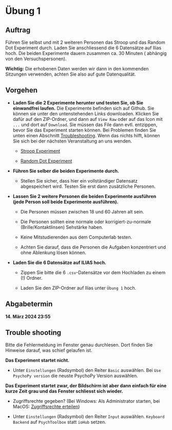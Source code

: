 # Übung 1 {.unnumbered}


## Auftrag

Führen Sie selbst und mit 2 weiteren Personen das Stroop und das Random Dot Experiment durch. Laden Sie anschliessend die 6 Datensätze auf Ilias hoch. Die beiden Experimente dauern zusammen ca. 30 Minuten (
abhängig von den Versuchspersonen).

__Wichtig:__ Die erhobenen Daten werden wir dann in den kommenden Sitzungen verwenden, achten Sie also auf gute Datenqualität.

## Vorgehen

- __Laden Sie die 2 Experimente herunter und testen Sie, ob Sie einwandfrei laufen.__ Die Experimente befinden sich auf Github. Sie können sie unter den untenstehenden Links downloaden. Klicken Sie dafür auf den ZIP-Ordner, und dann auf `View Raw` oder auf das Icon mit `...` und dort auf `Download`. Sie müssen das File dann evtl. entzippen, bevor Sie das Experiment starten können. Bei Problemen finden Sie unten einen Abschnitt [Troubleshooting](uebung_1.qmd#trouble-shooting). Wenn das nichts hilft, können Sie sich bei der nächsten Veranstaltung an uns wenden.
    
    - [Stroop Experiment](https://github.com/kogpsy/stroop-experiment)
    
    - [Random Dot Experiment](https://github.com/kogpsy/random-dot-experiment)
    
- __Führen Sie selber die beiden Experimente durch.__
    
    - Stellen Sie sicher, dass hier ein vollständiger Datensatz abgespeichert wird. Testen Sie erst dann zusätzliche Personen.

- __Lassen Sie 2 weitere Personen die beiden Experimente ausführen (jede Person soll beide Experimente ausführen).__

    - Die Personen müssen zwischen 18 und 60 Jahren alt sein. 
    
    - Die Personen sollten eine normale oder korrigiert-zu-normale (Brille/Kontaktlinsen) Sehstärke haben.   
    
    - Keine Mitstudierenden aus dem Computerlab testen.
    
    - Achten Sie darauf, dass die Personen die Aufgaben konzentriert und ohne Ablenkung lösen können.
 
- __Laden Sie die 6 Datensätze auf ILIAS hoch.__
    
    - Zippen Sie bitte die 6 `.csv`-Datensätze vor dem Hochladen zu einem (!) Ordner.
    
    - Laden Sie den ZIP-Ordner auf Ilias unter `Übung 1` hoch.

## Abgabetermin

__14. März 2024 23:55__


## Trouble shooting

Bitte die Fehlermeldung im Fenster genau durchlesen. Dort finden Sie Hinweise darauf, was schief gelaufen ist.


__Das Experiment startet nicht.__

- Unter `Einstellungen` (Radsymbol) den Reiter `Basic` auswählen. Bei `Use PsychoPy version` die neuste PsychoPy Version auswählen.


__Das Experiment startet zwar, der Bildschirm ist aber dann einfach für eine kurze Zeit grau und das Fenster schliesst sich wieder.__

- Zugriffsrechte gegeben? (Bei Windows: Als Administrator starten, bei MacOS: [Zugriffsrechte erteilen](https://support.apple.com/en-gb/guide/mac-help/mchl07817563/12.0/mac/12.0))

- Unter `Einstellungen` (Radsymbol) den Reiter `Input` auswählen. `Keyboard Backend` auf `PsychToolbox` statt `ioHub` setzen.

